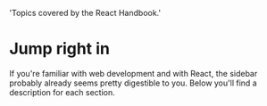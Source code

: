 
  'Topics covered by the React Handbook.'

# Jump right in

If you're familiar with web development and with React, the sidebar probably already seems pretty digestible to you. Below you'll find a description for each section.

<Topics />